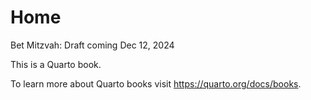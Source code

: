 # Home {.unnumbered}

Bet Mitzvah: Draft coming Dec 12, 2024

This is a Quarto book.

To learn more about Quarto books visit <https://quarto.org/docs/books>.

